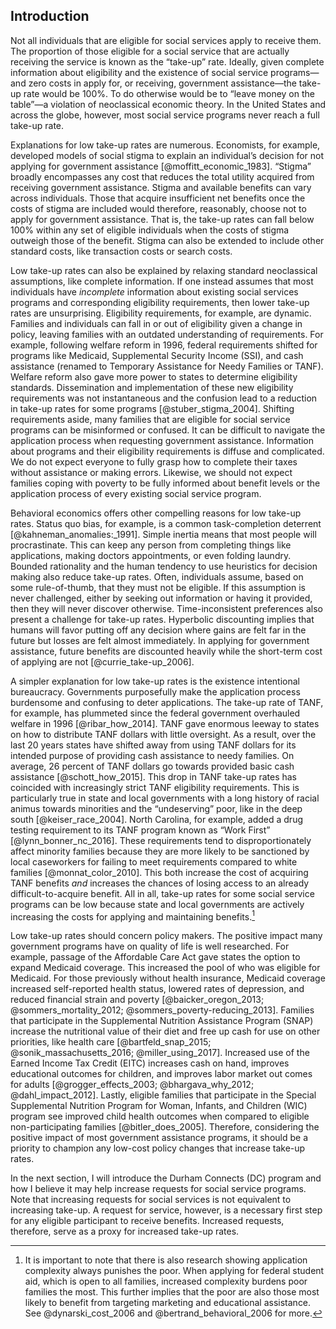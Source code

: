 ## Introduction {#intro-2 -}

Not all individuals that are eligible for social services apply to receive them. The proportion of those eligible for a social service that are actually receiving the service is known as the "take-up" rate. Ideally, given complete information about eligibility and the existence of social service programs---and zero costs in apply for, or receiving, government assistance---the take-up rate would be 100%. To do otherwise would be to "leave money on the table"---a violation of neoclassical economic theory. In the United States and across the globe, however, most social service programs never reach a full take-up rate.

Explanations for low take-up rates are numerous. Economists, for example, developed models of social stigma to explain an individual's decision for not applying for government assistance [@moffitt_economic_1983]. "Stigma" broadly encompasses any cost that reduces the total utility acquired from receiving government assistance. Stigma and available benefits can vary across individuals. Those that acquire insufficient net benefits once the costs of stigma are included would therefore, reasonably, choose not to apply for government assistance. That is, the take-up rates can fall below 100% within any set of eligible individuals when the costs of stigma outweigh those of the benefit. Stigma can also be extended to include other standard costs, like transaction costs or search costs.

Low take-up rates can also be explained by relaxing standard neoclassical assumptions, like complete information. If one instead assumes that most individuals have *incomplete* information about existing social services programs and corresponding eligibility requirements, then lower take-up rates are unsurprising. Eligibility requirements, for example, are dynamic. Families and individuals can fall in or out of eligibility given a change in policy, leaving families with an outdated understanding of requirements. For example, following welfare reform in 1996, federal requirements shifted for programs like Medicaid, Supplemental Security Income (SSI), and cash assistance (renamed to Temporary Assistance for Needy Families or TANF). Welfare reform also gave more power to states to determine eligibility standards. Dissemination and implementation of these new eligibility requirements was not instantaneous and the confusion lead to a reduction in take-up rates for some programs [@stuber_stigma_2004]. Shifting requirements aside, many families that are eligible for social service programs can be misinformed or confused. It can be difficult to navigate the application process when requesting government assistance. Information about programs and their eligibility requirements is diffuse and complicated. We do not expect everyone to fully grasp how to complete their taxes without assistance or making errors. Likewise, we should not expect families coping with poverty to be fully informed about benefit levels or the application process of every existing social service program.

Behavioral economics offers other compelling reasons for low take-up rates. Status quo bias, for example, is a common task-completion deterrent [@kahneman_anomalies:_1991]. Simple inertia means that most people will procrastinate. This can keep any person from completing things like applications, making doctors appointments, or even folding laundry. Bounded rationality and the human tendency to use heuristics for decision making also reduce take-up rates. Often, individuals assume, based on some rule-of-thumb, that they must not be eligible. If this assumption is never challenged, either by seeking out information or having it provided, then they will never discover otherwise. Time-inconsistent preferences also present a challenge for take-up rates. Hyperbolic discounting implies that humans will favor putting off any decision where gains are felt far in the future but losses are felt almost immediately. In applying for government assistance, future benefits are discounted heavily while the short-term cost of applying are not [@currie_take-up_2006].

A simpler explanation for low take-up rates is the existence intentional bureaucracy. Governments purposefully make the application process burdensome and confusing to deter applications. The take-up rate of TANF, for example, has plummeted since the federal government overhauled welfare in 1996 [@ribar_how_2014]. TANF gave enormous leeway to states on how to distribute TANF dollars with little oversight. As a result, over the last 20 years states have shifted away from using TANF dollars for its intended purpose of providing cash assistance to needy families. On average, 26 percent of TANF dollars go towards provided basic cash assistance [@schott_how_2015]. This drop in TANF take-up rates has coincided with increasingly strict TANF eligibility requirements. This is particularly true in state and local governments with a long history of racial animus towards minorities and the "undeserving" poor, like in the deep south [@keiser_race_2004]. North Carolina, for example, added a drug testing requirement to its TANF program known as "Work First" [@lynn_bonner_nc_2016]. These requirements tend to disproportionately affect minority families because they are more likely to be sanctioned by local caseworkers for failing to meet requirements compared to white families [@monnat_color_2010]. This both increase the cost of acquiring TANF benefits *and* increases the chances of losing access to an already difficult-to-acquire benefit. All in all, take-up rates for some social service programs can be low because state and local governments are actively increasing the costs for applying and maintaining benefits.^[It is important to note that there is also research showing application complexity always punishes the poor. When applying for federal student aid, which is open to all families, increased complexity burdens poor families the most. This further implies that the poor are also those most likely to benefit from targeting marketing and educational assistance. See @dynarski_cost_2006 and @bertrand_behavioral_2006 for more.]

Low take-up rates should concern policy makers. The positive impact many government programs have on quality of life is well researched. For example, passage of the Affordable Care Act gave states the option to expand Medicaid coverage. This increased the pool of who was eligible for Medicaid. For those previously without health insurance, Medicaid coverage increased self-reported health status, lowered rates of depression, and reduced financial strain and poverty [@baicker_oregon_2013; @sommers_mortality_2012; @sommers_poverty-reducing_2013]. Families that participate in the Supplemental Nutrition Assistance Program (SNAP) increase the nutritional value of their diet and free up cash for use on other priorities, like health care [@bartfeld_snap_2015; @sonik_massachusetts_2016; @miller_using_2017]. Increased use of the Earned Income Tax Credit (EITC) increases cash on hand, improves educational outcomes for children, and improves labor market out comes for adults [@grogger_effects_2003; @bhargava_why_2012; @dahl_impact_2012]. Lastly, eligible families that participate in the Special Supplemental Nutrition Program for Woman, Infants, and Children (WIC) program see improved child health outcomes when compared to eligible non-participating families [@bitler_does_2005]. Therefore, considering the positive impact of most government assistance programs, it should be a priority to champion any low-cost policy changes that increase take-up rates.

In the next section, I will introduce the Durham Connects (DC) program and how I believe it may help increase requests for social service programs. Note that increasing requests for social services is not equivalent to increasing take-up. A request for service, however, is a necessary first step for any eligible participant to receive benefits. Increased requests, therefore, serve as a proxy for increased take-up rates.




